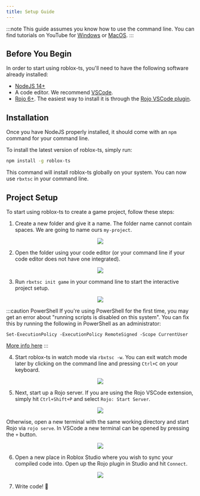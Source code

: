 ```yaml
---
title: Setup Guide
---
```


:::note
This guide assumes you know how to use the command line. You can find tutorials on YouTube for [Windows](https://www.youtube.com/watch?v=FiTZgpRpWv0) or [MacOS](https://www.youtube.com/watch?v=aKRYQsKR46I).
:::

## Before You Begin

In order to start using roblox-ts, you'll need to have the following software already installed:
- [NodeJS 14+](https://nodejs.org/)
- A code editor. We recommend [VSCode](https://code.visualstudio.com/).
- [Rojo 6+](https://rojo.space/). The easiest way to install it is through the [Rojo VSCode plugin](https://marketplace.visualstudio.com/items?itemName=evaera.vscode-rojo).

## Installation

Once you have NodeJS properly installed, it should come with an `npm` command for your command line.

To install the latest version of roblox-ts, simply run:
```bash
npm install -g roblox-ts
```

This command will install roblox-ts globally on your system. You can now use `rbxtsc` in your command line.

## Project Setup

To start using roblox-ts to create a game project, follow these steps:

<!-- Unfortunately, we need to explicitly number these steps because there are images between them :( -->

1. Create a new folder and give it a name. The folder name cannot contain spaces. We are going to name ours `my-project`.

<center><img src={require("../static/img/setup-guide/new-folder.png").default} /></center>

2. Open the folder using your code editor (or your command line if your code editor does not have one integrated).

<center><img src={require("../static/img/setup-guide/open-with-vscode.png").default} /></center>

3. Run `rbxtsc init game` in your command line to start the interactive project setup.

<center><img src={require("../static/img/setup-guide/rbxtsc-init-game.png").default} /></center>

:::caution PowerShell
If you're using PowerShell for the first time, you may get an error about "running scripts is disabled on this system". You can fix this by running the following in PowerShell as an administrator:

`Set-ExecutionPolicy -ExecutionPolicy RemoteSigned -Scope CurrentUser`

[More info here](./articles/powershell)
:::

4. Start roblox-ts in watch mode via `rbxtsc -w`. You can exit watch mode later by clicking on the command line and pressing `Ctrl+C` on your keyboard.

<center><img src={require("../static/img/setup-guide/rbxtsc-watch.png").default} /></center>

5. Next, start up a Rojo server. If you are using the Rojo VSCode extension, simply hit `Ctrl+Shift+P` and select `Rojo: Start Server`.

<center><img src={require("../static/img/setup-guide/rojo-extension.png").default} /></center>

Otherwise, open a new terminal with the same working directory and start Rojo via `rojo serve`. In VSCode a new terminal can be opened by pressing the `+` button.

<center><img src={require("../static/img/setup-guide/rojo-serve.png").default} /></center>

6. Open a new place in Roblox Studio where you wish to sync your compiled code into. Open up the Rojo plugin in Studio and hit `Connect`.

<center><img src={require("../static/img/setup-guide/rojo-plugin.png").default} /></center>

7. Write code! :tada:
